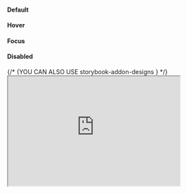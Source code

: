 
<Meta of={CheckboxStories} />

<Description of={CheckboxStories} />

 <div className="flex gap-8 box-border">

  <div className="flex flex-col justify-around items-end gap-8 py-4">
    <h4 style={{ margin: 0 }}>Default</h4>
    <h4 style={{ margin: 0 }}>Hover</h4>
    <h4 style={{ margin: 0 }}>Focus</h4>
    <h4 style={{ margin: 0 }}>Disabled</h4>
  </div>
  <div className="flex gap-4">
    <form className="w-32 justify-center flex-wrap flex gap-8 rounded-lg outline-2 outline-dashed outline-brand-alt-nebula-500 p-4">
      <Checkbox />
      <Checkbox checked />
      <Checkbox className="outline outline-4 outline-offset-0 outline-brand-alt-nebula-100" />
      <Checkbox
        className="outline outline-4 outline-offset-0 outline-brand-alt-nebula-100"
        checked
      />
      <Checkbox className={"outline outline-2 outline-offset-2 outline-brand-alt-nebula-500"} />
      <Checkbox
        className={"outline outline-2 outline-offset-2 outline-brand-alt-nebula-500"}
        checked
      />
      <Checkbox
        disabled
      />
      <Checkbox
        disabled
        checked
      />
    </form>
    {/* {YOU CAN ALSO USE storybook-addon-designs } */}
    <iframe
      height="256"
      width="400"
      src="https://www.figma.com/embed?embed_host=devlaunchers.org&url=https://www.figma.com/file/EwzuhhvTulvFRMvhTD5VAh/DL-Universal-Design-System?type=design&node-id=9091-8801&mode=design&t=KOqNk3eFsNeE9tUj-4"
      allowFullScreen
    />
  </div>
</div>
<Primary/>
<Controls/>
<Stories />